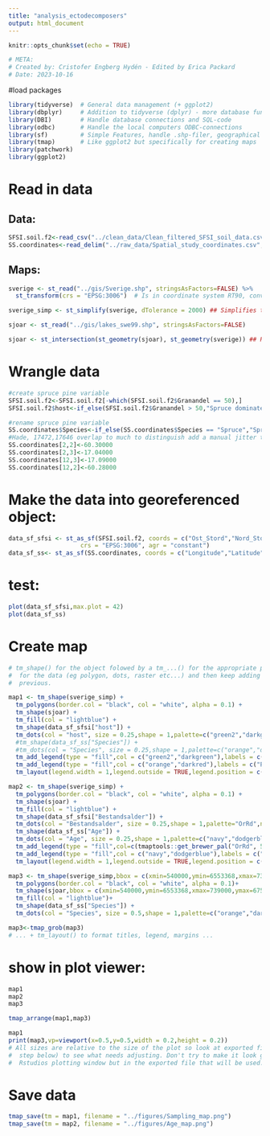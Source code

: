 ```yaml
---
title: "analysis_ectodecomposers"
output: html_document
---
```


```r
knitr::opts_chunk$set(echo = TRUE)
```

```r
# META:
# Created by: Cristofer Engberg Hydén - Edited by Erica Packard
# Date: 2023-10-16
```

#load packages
```r
library(tidyverse)  # General data management (+ ggplot2)
library(dbplyr)     # Addition to tidyverse (dplyr) - more database functionalities
library(DBI)        # Handle database connections and SQL-code
library(odbc)       # Handle the local computers ODBC-connections
library(sf)         # Simple Features, handle .shp-filer, geographical data and coordinates
library(tmap)       # Like ggplot2 but specifically for creating maps
library(patchwork)
library(ggplot2)
```

#   Read in data 
##  Data: 
```r
SFSI.soil.f2<-read_csv("../clean_data/Clean_filtered_SFSI_soil_data.csv")
SS.coordinates<-read_delim("../raw_data/Spatial_study_coordinates.csv",delim = ";",col_types = list("c","n","n","f","f"))
```

##  Maps:
```r
sverige <- st_read("../gis/Sverige.shp", stringsAsFactors=FALSE) %>% 
  st_transform(crs = "EPSG:3006")  # Is in coordinate system RT90, converts into SWEREF 99TM

sverige_simp <- st_simplify(sverige, dTolerance = 2000) ## Simplifies the border of Sweden (possibly good to do if the resulting map is smaller(?))

sjoar <- st_read("../gis/lakes_swe99.shp", stringsAsFactors=FALSE)

sjoar <- st_intersection(st_geometry(sjoar), st_geometry(sverige)) ## Removes any lakes beyond the border of Sweden
```

#   Wrangle data

```r
#create spruce pine variable
SFSI.soil.f2<-SFSI.soil.f2[-which(SFSI.soil.f2$Granandel == 50),]
SFSI.soil.f2$host<-if_else(SFSI.soil.f2$Granandel > 50,"Spruce dominated","Pine dominated")

#rename spruce pine variable 
SS.coordinates$Species<-if_else(SS.coordinates$Species == "Spruce","Spruce dominated","Pine dominated")
#Hade, 17472,17646 overlap to much to distinguish add a manual jitter to 17472 and 17646
SS.coordinates[2,2]<-60.30000
SS.coordinates[2,3]<-17.04000
SS.coordinates[12,3]<-17.09000
SS.coordinates[12,2]<-60.28000
```


# Make the data into georeferenced object:
```r
data_sf_sfsi <- st_as_sf(SFSI.soil.f2, coords = c("Ost_Stord","Nord_Stord"),
                    crs = "EPSG:3006", agr = "constant")
data_sf_ss<- st_as_sf(SS.coordinates, coords = c("Longitude","Latitude"), agr = "constant")
```

# test:
```r
plot(data_sf_sfsi,max.plot = 42)
plot(data_sf_ss)
```


#   Create map
```r
# tm_shape() for the object folowed by a tm_...() for the appropriate plotting tool
#  for the data (eg polygon, dots, raster etc...) and then keep adding ontop of the
#  previous.

map1 <- tm_shape(sverige_simp) +
  tm_polygons(border.col = "black", col = "white", alpha = 0.1) +
  tm_shape(sjoar) +
  tm_fill(col = "lightblue") +
  tm_shape(data_sf_sfsi["host"]) +
  tm_dots(col = "host", size = 0.25,shape = 1,palette=c("green2","darkgreen"),title = "National samples",legend.show = FALSE)+
  #tm_shape(data_sf_ss["Species"]) +
  #tm_dots(col = "Species", size = 0.25,shape = 1,palette=c("orange","darkred"),title = "Regional samples",legend.show = FALSE)+
  tm_add_legend(type = "fill",col = c("green2","darkgreen"),labels = c("Pine dominated", "Spruce dominated"),title = "Large-scale samples")+
  tm_add_legend(type = "fill",col = c("orange","darkred"),labels = c("Pine dominated", "Spruce dominated"),title = "Small-scale samples")+
  tm_layout(legend.width = 1,legend.outside = TRUE,legend.position = c(-0.15,0.1),frame = FALSE)

map2 <- tm_shape(sverige_simp) +
  tm_polygons(border.col = "black", col = "white", alpha = 0.1) +
  tm_shape(sjoar) +
  tm_fill(col = "lightblue") +
  tm_shape(data_sf_sfsi["Bestandsalder"]) +
  tm_dots(col = "Bestandsalder", size = 0.25,shape = 1,palette="OrRd",n = 5,contrast = c(0.2, 1),title = "National samples",legend.show = F)+
  tm_shape(data_sf_ss["Age"]) +
  tm_dots(col = "Age", size = 0.25,shape = 1,palette=c("navy","dodgerblue"),title = "Regional samples",legend.show = F)+
  tm_add_legend(type = "fill",col=c(tmaptools::get_brewer_pal("OrRd", 5, plot = FALSE)),labels = c("10-50", "50-100","100-150","150-200","200+"),title = "Large-scale samples")+
  tm_add_legend(type = "fill",col = c("navy","dodgerblue"),labels = c("Old", "Young"),title = "Small-scale samples")+
  tm_layout(legend.width = 1,legend.outside = TRUE,legend.position = c(-0.15,0.1),frame = FALSE)

map3 <- tm_shape(sverige_simp,bbox = c(xmin=540000,ymin=6553368,xmax=739000,ymax=6750000)) +
  tm_polygons(border.col = "black", col = "white", alpha = 0.1)+ 
  tm_shape(sjoar,bbox = c(xmin=540000,ymin=6553368,xmax=739000,ymax=6750000)) +
  tm_fill(col = "lightblue")+
  tm_shape(data_sf_ss["Species"]) +
  tm_dots(col = "Species", size = 0.5,shape = 1,palette=c("orange","darkred"),title = "Regional samples",legend.show = FALSE) 

map3<-tmap_grob(map3)
# ... + tm_layout() to format titles, legend, margins ...
```


# show in plot viewer:
```r
map1
map2
map3

tmap_arrange(map1,map3)

map1
print(map3,vp=viewport(x=0.5,y=0.5,width = 0.2,height = 0.2))
# All sizes are relative to the size of the plot so look at exported file (the
#  step below) to see what needs adjusting. Don't try to make it look good in R/
#  Rstudios plotting window but in the exported file that will be used.
```

#   Save data
```r
tmap_save(tm = map1, filename = "../figures/Sampling_map.png")
tmap_save(tm = map2, filename = "../figures/Age_map.png")
```



